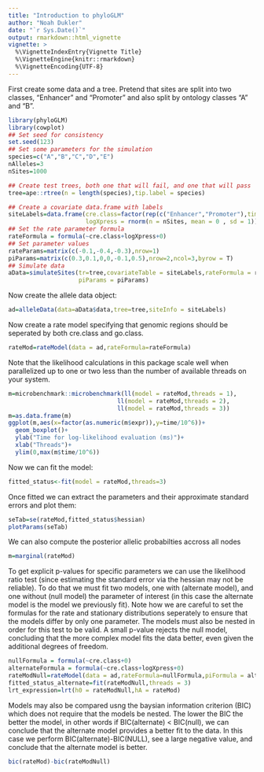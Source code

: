 ---
title: "Introduction to phyloGLM"
author: "Noah Dukler"
date: "`r Sys.Date()`"
output: rmarkdown::html_vignette
vignette: >
  %\VignetteIndexEntry{Vignette Title}
  %\VignetteEngine{knitr::rmarkdown}
  %\VignetteEncoding{UTF-8}
---

First create some data and a tree. Pretend that sites are split into two classes, "Enhancer" and "Promoter" and also split by ontology classes "A" and "B".

```{r}
library(phyloGLM)
library(cowplot)
## Set seed for consistency
set.seed(123)
## Set some parameters for the simulation
species=c("A","B","C","D","E")
nAlleles=3
nSites=1000

## Create test trees, both one that will fail, and one that will pass
tree=ape::rtree(n = length(species),tip.label = species)

## Create a covariate data.frame with labels
siteLabels=data.frame(cre.class=factor(rep(c("Enhancer","Promoter"),times=c(3/4*nSites,1/4*nSites))),
                      logXpress = rnorm(n = nSites, mean = 0 , sd = 1))
## Set the rate parameter formula
rateFormula = formula(~cre.class+logXpress+0)
## Set parameter values
rateParams=matrix(c(-0.1,-0.4,-0.3),nrow=1)
piParams=matrix(c(0.3,0.1,0,0,-0.1,0.5),nrow=2,ncol=3,byrow = T)
## Simulate data
aData=simulateSites(tr=tree,covariateTable = siteLabels,rateFormula = rateFormula, rateParams = rateParams,
                    piParams = piParams)
```
Now create the allele data object:

```{r,echo=FALSE}
ad=alleleData(data=aData$data,tree=tree,siteInfo = siteLabels)
```

Now create a rate model specifying that genomic regions should be seperated by both cre.class and go.class.

```{r}
rateMod=rateModel(data = ad,rateFormula=rateFormula)
```
Note that the likelihood calculations in this package scale well when parallelized up to one or two less than the number of available threads on your system.
```{r}
m=microbenchmark::microbenchmark(ll(model = rateMod,threads = 1),
                               ll(model = rateMod,threads = 2),
                               ll(model = rateMod,threads = 3))
m=as.data.frame(m)
ggplot(m,aes(x=factor(as.numeric(m$expr)),y=time/10^6))+
  geom_boxplot()+
  ylab("Time for log-likelihood evaluation (ms)")+
  xlab("Threads")+
  ylim(0,max(m$time/10^6))
```

Now we can fit the model:

```{r}
fitted_status<-fit(model = rateMod,threads=3)
```

Once fitted we can extract the parameters and their approximate standard errors and plot them:

```{r}
seTab=se(rateMod,fitted_status$hessian)
plotParams(seTab)
```
We can also compute the posterior allelic probabilties accross all nodes
```{r}
m=marginal(rateMod)
```
To get explicit p-values for specific parameters we can use the likelihood ratio test (since estimating the standard error via the hessian may not be reliable). To do that we must fit two models, one with (alternate model), and one without (null model) the parameter of interest (in this case the alternate model is the model we previously fit). Note how we are careful to set the formulas for the rate and stationary distributions seperately to ensure that the models differ by only one parameter. The models must also be nested in order for this test to be valid. A small p-value rejects the null model, concluding that the more complex model fits the data better, even given the additional degrees of freedom.

```{r}
nullFormula = formula(~cre.class+0)
alternateFormula = formula(~cre.class+logXpress+0)
rateModNull=rateModel(data = ad,rateFormula=nullFormula,piFormula = alternateFormula)
fitted_status_alternate=fit(rateModNull,threads = 3)
lrt_expression=lrt(h0 = rateModNull,hA = rateMod)
```
Models may also be compared usng the baysian information criterion (BIC) which does not require that the models be nested. The lower the BIC the better the model, in other words if BIC(alternate) < BIC(null), we can conclude that the alternate model provides a better fit to the data. In this case we perform BIC(alternate)-BIC(NULL), see a large negative value, and conclude that the alternate model is better.  

```{r}
bic(rateMod)-bic(rateModNull)
```

